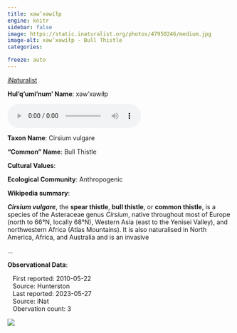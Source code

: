 ```yaml
---
title: xəw’xəwíłp
engine: knitr
sidebar: false
image: https://static.inaturalist.org/photos/47950246/medium.jpg
image-alt: xəw’xəwíłp - Bull Thistle
categories:

freeze: auto
---
```


<div role="img" class="imerss-photo" style="background-image: url(https://static.inaturalist.org/photos/47950246/medium.jpg)" 
 alt="xəw’xəwíłp - Bull Thistle">
 <a href="https://www.inaturalist.org/taxa/52989" target="_blank" class="taxonDisplay-iNat-extern">iNaturalist<span class="external-link"></span></a>
</div>

**Hul'q'umi'num' Name**: xəw’xəwíłp

<audio controls>
  <source src="../../NA" type="audio/mpeg">
</audio>

**Taxon Name**: Cirsium vulgare

**"Common" Name**: Bull Thistle

**Cultural Values**:

:::{layout-nrow=1}

:::

**Ecological Community**: Anthropogenic

**Wikipedia summary**:
<p class="mw-empty-elt">
</p>

<p class="mw-empty-elt">
</p>

<p><i><b>Cirsium vulgare</b></i>, the <b>spear thistle</b>, <b>bull thistle</b>, or <b>common thistle</b>, is a species of the Asteraceae genus <i>Cirsium</i>, native throughout most of Europe (north to 66°N, locally 68°N), Western Asia (east to the Yenisei Valley), and northwestern Africa (Atlas Mountains). It is also naturalised in North America, Africa, and Australia and is an invasive</p>...

**Observational Data**:

|    First reported: 2010-05-22

|    Source: Hunterston

|    Last reported: 2023-05-27

|    Source: iNat

|    Obervation count: 3

![](community_dist.png)
